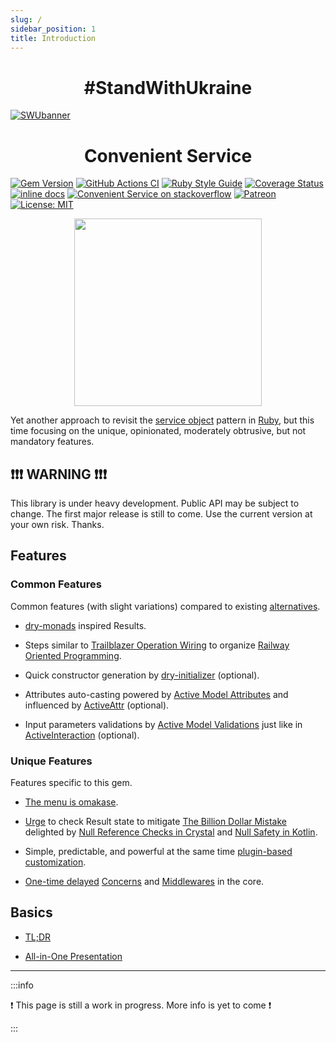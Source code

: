 ```yaml
---
slug: /
sidebar_position: 1
title: Introduction
---
```




<h1 align="center">
  #StandWithUkraine
</h1>

[![SWUbanner](https://raw.githubusercontent.com/vshymanskyy/StandWithUkraine/main/banner-direct.svg)](https://vshymanskyy.github.io/StandWithUkraine)

<h1 align="center">
  Convenient Service
</h1>

[![Gem Version](https://badge.fury.io/rb/convenient_service.svg)](https://rubygems.org/gems/convenient_service) [![GitHub Actions CI](https://github.com/marian13/convenient_service/actions/workflows/ci.yml/badge.svg?branch=main)](https://github.com/marian13/convenient_service/actions/workflows/ci.yml) [![Ruby Style Guide](https://img.shields.io/badge/code_style-standard-brightgreen.svg)](https://github.com/testdouble/standard) [![Coverage Status](https://coveralls.io/repos/github/marian13/convenient_service/badge.svg)](https://coveralls.io/github/marian13/convenient_service?branch=main) [![inline docs](http://inch-ci.org/github/marian13/convenient_service.svg?branch=main)](http://inch-ci.org/github/marian13/convenient_service)
[![Convenient Service on stackoverflow](https://img.shields.io/badge/stackoverflow-community-orange.svg?logo=stackoverflow)](https://stackoverflow.com/tags/convenient-service)
[![Patreon](https://img.shields.io/badge/patreon-donate-orange.svg)](https://www.patreon.com/user?u=31435716&fan_landing=true)
[![License: MIT](https://img.shields.io/badge/license-MIT-yellow.svg)](https://opensource.org/licenses/MIT)

<p align="center">
  <img src="https://raw.githubusercontent.com/marian13/convenient_service/main/logo.png" width="300" />
</p>

Yet another approach to revisit the [service object](https://www.toptal.com/ruby-on-rails/decoupling-rails-components) pattern in [Ruby](https://www.ruby-lang.org/en/), but this time focusing on the <span data-tip="Unique features have special care and the highest priority">unique</span>, <span data-tip="The initial stack of features is completely predefined">opinionated</span>, <span data-tip="It is assumed that you agree with the most of the choices">moderately obtrusive</span>, but <span data-tip="But you still have a way to customize almost everything to your own preferences">not mandatory</span> features.

## ❗❗❗ WARNING ❗❗❗

This library is under heavy development. Public API may be subject to change. The first major release is still to come. Use the current version at your own risk. Thanks.

## Features

### Common Features

Common features (with slight variations) compared to existing [alternatives](https://github.com/markets/awesome-ruby#business-logic).

- [dry-monads](https://dry-rb.org/gems/dry-monads/1.3/result/) inspired Results.

- Steps similar to [Trailblazer Operation Wiring](https://trailblazer.to/2.1/docs/operation#operation-overview-wiring) to organize [Railway Oriented Programming](https://blog.logrocket.com/what-is-railway-oriented-programming/).

- Quick constructor generation by [dry-initializer](https://dry-rb.org/gems/dry-initializer/3.0/) (optional).

- Attributes auto-casting powered by [Active Model Attributes](https://api.rubyonrails.org/classes/ActiveRecord/Attributes/ClassMethods.html#method-i-attribute) and influenced by [ActiveAttr](https://github.com/cgriego/active_attr#attributes) (optional).

- Input parameters validations by [Active Model Validations](https://guides.rubyonrails.org/active_model_basics.html#validations) just like in [ActiveInteraction](https://github.com/AaronLasseigne/active_interaction#validations) (optional).

### Unique Features

Features specific to this gem.

- [The menu is omakase](https://rubyonrails.org/doctrine#omakase).

- [Urge](https://www.vocabulary.com/dictionary/urge) to check Result state to mitigate [The Billion Dollar Mistake](https://www.infoq.com/presentations/Null-References-The-Billion-Dollar-Mistake-Tony-Hoare/) delighted by [Null Reference Checks in Crystal](https://crystal-lang.org/) and [Null Safety in Kotlin](https://kotlinlang.org/docs/null-safety.html).

- Simple, predictable, and powerful at the same time [plugin-based customization](https://roda.jeremyevans.net/documentation.html).

- [One-time delayed](https://manny.codes/3-practical-uses-of-ruby-method-missing/#building-dsls-and-libraries-with-method_missing) [Concerns](https://api.rubyonrails.org/classes/ActiveSupport/Concern.html) and [Middlewares](https://github.com/Ibsciss/ruby-middleware) in the core.

## Basics

- [TL;DR](./basics/tldr)

- [All-in-One Presentation](https://marian13.github.io/static_content/convenient_service/presentations/all_in_one)

---

<Copyright />

<ReactTooltip />

:::info

❗ This page is still a work in progress. More info is yet to come ❗

:::
